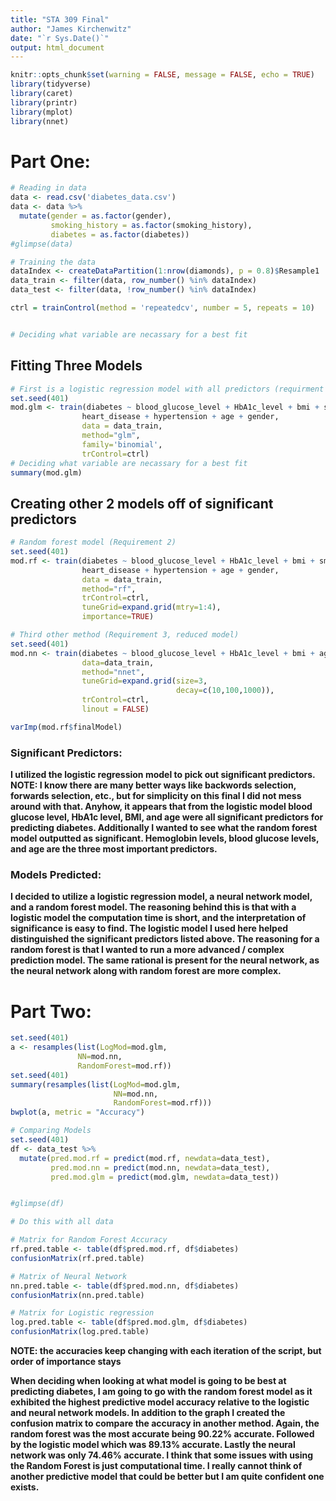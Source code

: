 ---
title: "STA 309 Final"
author: "James Kirchenwitz"
date: "`r Sys.Date()`"
output: html_document
---

```{r setup, include=FALSE}
knitr::opts_chunk$set(warning = FALSE, message = FALSE, echo = TRUE)
library(tidyverse)
library(caret)
library(printr)
library(mplot)
library(nnet)  
```

# Part One:

```{r}
# Reading in data
data <- read.csv('diabetes_data.csv')
data <- data %>%
  mutate(gender = as.factor(gender),
         smoking_history = as.factor(smoking_history),
         diabetes = as.factor(diabetes))
#glimpse(data)

# Training the data
dataIndex <- createDataPartition(1:nrow(diamonds), p = 0.8)$Resample1
data_train <- filter(data, row_number() %in% dataIndex)
data_test <- filter(data, !row_number() %in% dataIndex)

ctrl = trainControl(method = 'repeatedcv', number = 5, repeats = 10)


# Deciding what variable are necassary for a best fit


```

## Fitting Three Models
```{r}
# First is a logistic regression model with all predictors (requirment one)
set.seed(401)
mod.glm <- train(diabetes ~ blood_glucose_level + HbA1c_level + bmi + smoking_history + 
                heart_disease + hypertension + age + gender, 
                data = data_train,
                method="glm",
                family='binomial',
                trControl=ctrl)
# Deciding what variable are necassary for a best fit
summary(mod.glm)
```

## Creating other 2 models off of significant predictors
```{r, message=FALSE, results='hide'}

# Random forest model (Requirement 2)
set.seed(401)
mod.rf <- train(diabetes ~ blood_glucose_level + HbA1c_level + bmi + smoking_history + 
                heart_disease + hypertension + age + gender,
                data = data_train,
                method="rf",
                trControl=ctrl,
                tuneGrid=expand.grid(mtry=1:4),
                importance=TRUE)

# Third other method (Requirement 3, reduced model)
set.seed(401)
mod.nn <- train(diabetes ~ blood_glucose_level + HbA1c_level + bmi + age,
                data=data_train,
                method="nnet",
                tuneGrid=expand.grid(size=3,
                                     decay=c(10,100,1000)),
                trControl=ctrl,
                linout = FALSE)

```

```{r}
varImp(mod.rf$finalModel)
```
### Significant Predictors:
**I utilized the logistic regression model to pick out significant predictors. NOTE: I know there are many better ways like backwords selection, forwards selection, etc., but for simplicity on this final I did not mess around with that. Anyhow, it appears that from the logistic model blood glucose level, HbA1c level, BMI, and age were all significant predictors for predicting diabetes. Additionally I wanted to see what the random forest model outputted as significant. Hemoglobin levels, blood glucose levels, and age are the three most important predictors.**

### Models Predicted:
**I decided to utilize a logistic regression model, a neural network model, and a random forest model. The reasoning behind this is that with a logistic model the computation time is short, and the interpretation of significance is easy to find. The logistic model I used here helped distinguished the significant predictors listed above. The reasoning for a random forest is that I wanted to run a more advanced / complex prediction model. The same rational is present for the neural network, as the neural network along with random forest are more complex.**

# Part Two:
```{r}
set.seed(401)
a <- resamples(list(LogMod=mod.glm,
               NN=mod.nn,
               RandomForest=mod.rf))
set.seed(401)
summary(resamples(list(LogMod=mod.glm,
                       NN=mod.nn,
                       RandomForest=mod.rf)))
bwplot(a, metric = "Accuracy") 

```

```{r}
# Comparing Models
set.seed(401)
df <- data_test %>%
  mutate(pred.mod.rf = predict(mod.rf, newdata=data_test),
         pred.mod.nn = predict(mod.nn, newdata=data_test),
         pred.mod.glm = predict(mod.glm, newdata=data_test))


#glimpse(df)

# Do this with all data

# Matrix for Random Forest Accuracy
rf.pred.table <- table(df$pred.mod.rf, df$diabetes)
confusionMatrix(rf.pred.table)

# Matrix of Neural Network
nn.pred.table <- table(df$pred.mod.nn, df$diabetes)
confusionMatrix(nn.pred.table)

# Matrix for Logistic regression
log.pred.table <- table(df$pred.mod.glm, df$diabetes)
confusionMatrix(log.pred.table)

```


**NOTE: the accuracies keep changing with each iteration of the script, but order of importance stays**

**When deciding when looking at what model is going to be best at predicting diabetes, I am going to go with the random forest model as it exhibited the highest predictive model accuracy relative to the logistic and neural network models. In addition to the graph I created the confusion matrix to compare the accuracy in another method. Again, the random forest was the most accurate being 90.22% accurate. Followed by the logistic model which was 89.13% accurate. Lastly the neural network was only 74.46% accurate. I think that some issues with using the Random Forest is just computational time. I really cannot think of another predictive model that could be better but I am quite confident one exists.**
